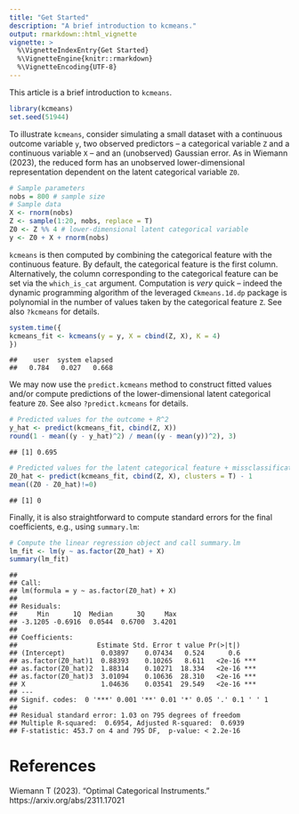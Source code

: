 ---
title: "Get Started"
description: "A brief introduction to kcmeans."
output: rmarkdown::html_vignette
vignette: >
  %\VignetteIndexEntry{Get Started}
  %\VignetteEngine{knitr::rmarkdown}
  %\VignetteEncoding{UTF-8}
---

This article is a brief introduction to ``kcmeans``.


```r
library(kcmeans)
set.seed(51944)
```

To illustrate ``kcmeans``, consider simulating a small dataset with a continuous outcome variable ``y``, two observed predictors -- a categorical variable ``Z`` and a continuous variable ``X`` -- and an (unobserved) Gaussian error. As in Wiemann (2023), the reduced form has an unobserved lower-dimensional representation dependent on the latent categorical variable ``Z0``.

```r
# Sample parameters
nobs = 800 # sample size
# Sample data
X <- rnorm(nobs)
Z <- sample(1:20, nobs, replace = T)
Z0 <- Z %% 4 # lower-dimensional latent categorical variable
y <- Z0 + X + rnorm(nobs)
```


``kcmeans`` is then computed by combining the categorical feature with the continuous feature. By default, the categorical feature is the first column. Alternatively, the column corresponding to the categorical feature can be set via the ``which_is_cat`` argument. Computation is _very_ quick -- indeed the dynamic programming algorithm of the leveraged ``Ckmeans.1d.dp`` package is polynomial in the number of values taken by the categorical feature ``Z``. See also ``?kcmeans`` for details.


```r
system.time({
kcmeans_fit <- kcmeans(y = y, X = cbind(Z, X), K = 4)
})
```

```
##    user  system elapsed 
##   0.784   0.027   0.668
```

We may now use the ``predict.kcmeans`` method to construct fitted values and/or compute predictions of the lower-dimensional latent categorical feature ``Z0``. See also ``?predict.kcmeans`` for details.

```r
# Predicted values for the outcome + R^2
y_hat <- predict(kcmeans_fit, cbind(Z, X))
round(1 - mean((y - y_hat)^2) / mean((y - mean(y))^2), 3)
```

```
## [1] 0.695
```

```r
# Predicted values for the latent categorical feature + missclassification rate
Z0_hat <- predict(kcmeans_fit, cbind(Z, X), clusters = T) - 1
mean((Z0 - Z0_hat)!=0)
```

```
## [1] 0
```

Finally, it is also straightforward to compute standard errors for the final coefficients, e.g., using ``summary.lm``:


```r
# Compute the linear regression object and call summary.lm
lm_fit <- lm(y ~ as.factor(Z0_hat) + X)
summary(lm_fit)
```

```
## 
## Call:
## lm(formula = y ~ as.factor(Z0_hat) + X)
## 
## Residuals:
##     Min      1Q  Median      3Q     Max 
## -3.1205 -0.6916  0.0544  0.6700  3.4201 
## 
## Coefficients:
##                    Estimate Std. Error t value Pr(>|t|)    
## (Intercept)         0.03897    0.07434   0.524      0.6    
## as.factor(Z0_hat)1  0.88393    0.10265   8.611   <2e-16 ***
## as.factor(Z0_hat)2  1.88314    0.10271  18.334   <2e-16 ***
## as.factor(Z0_hat)3  3.01094    0.10636  28.310   <2e-16 ***
## X                   1.04636    0.03541  29.549   <2e-16 ***
## ---
## Signif. codes:  0 '***' 0.001 '**' 0.01 '*' 0.05 '.' 0.1 ' ' 1
## 
## Residual standard error: 1.03 on 795 degrees of freedom
## Multiple R-squared:  0.6954,	Adjusted R-squared:  0.6939 
## F-statistic: 453.7 on 4 and 795 DF,  p-value: < 2.2e-16
```

# References
Wiemann T (2023). "Optimal Categorical Instruments." https://arxiv.org/abs/2311.17021
